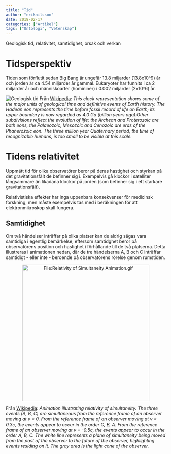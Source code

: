 ```yaml
---
title: "Tid"
author: "eriknilsson"
date: 2018-02-17
categories: ["Artikel"]
tags: ["Ontologi", "Vetenskap"]
---
```


Geologisk tid, relativitet, samtidighet, orsak och verkan

# Tidsperspektiv

Tiden som förflutit sedan Big Bang är ungefär 13.8 miljarder (13.8x10^9) år och jorden är ca 4.54 miljarder år gammal. Eukaryoter har funnits i ca 2 miljarder år och människoarter (homininer) i 0.002 miljarder (2x10^6) år.

![Geologisk tid](/media/geologictime.png)
Från [Wikipedia](https://en.wikipedia.org/wiki/Geologic_time_scale): _This clock representation shows some of the major units of geological time and definitive events of Earth history. The Hadean eon represents the time before fossil record of life on Earth; its upper boundary is now regarded as 4.0 Ga (billion years ago).Other subdivisions reflect the evolution of life; the Archean and Proterozoic are both eons, the Palaeozoic, Mesozoic and Cenozoic are eras of the Phanerozoic eon. The three million year Quaternary period, the time of recognizable humans, is too small to be visible at this scale._


# Tidens relativitet

Uppmätt tid för olika observatörer beror på deras hastighet och styrkan på det gravitationsfält de befinner sig i. Exempelvis gå klockor i satelliter långsammare än likadana klockor på jorden (som befinner sig i ett starkare gravitationsfält).

Relativistiska effekter har inga uppenbara konsekvenser för medicinsk forskning, men måste exempelvis tas med i beräkningen för att elektronmikroskop skall fungera.

##  Samtidighet

Om två händelser inträffar på olika platser kan de aldrig sägas vara samtidiga i egentlig bemärkelse, eftersom samtidghet beror på observatörens position och hastighet i förhållande till de två platserna. Detta illustreras i animationen nedan, där de tre händelserna A, B och C inträffar samtidigt - eller inte - beroende på observatörens rörelse genom rumstiden.

<center>

<img alt="File:Relativity of Simultaneity Animation.gif" src="//upload.wikimedia.org/wikipedia/commons/7/78/Relativity_of_Simultaneity_Animation.gif" data-file-width="400" data-file-height="430" width="400" height="430">

</center>

Från [Wikipedia](https://en.wikipedia.org/wiki/Relativity_of_simultaneity): _Animation illustrating relativity of simultaneity. The three events (A, B, C) are simultaneous from the reference frame of an observer moving at v = 0. From the reference frame of an observer moving at v = 0.3c, the events appear to occur in the order C, B, A. From the reference frame of an observer moving at v = -0.5c, the events appear to occur in the order A, B, C. The white line represents a plane of simultaneity being moved from the past of the observer to the future of the observer, highlighting events residing on it. The gray area is the light cone of the observer._

